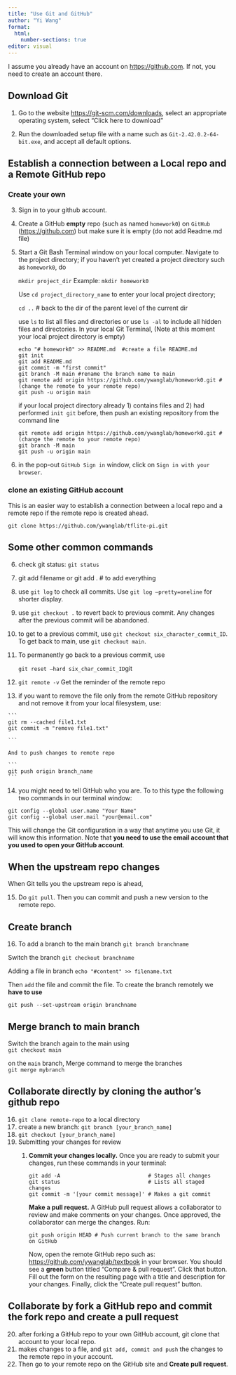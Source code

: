 ```yaml
---
title: "Use Git and GitHub"
author: "Yi Wang"
format: 
  html:
    number-sections: true
editor: visual
---
```


I assume you already have an account on <https://github.com>. If not, you need to create an account there.

## Download Git

1.  Go to the website <https://git-scm.com/downloads>, select an appropriate operating system, select "Click here to download"

2.  Run the downloaded setup file with a name such as `Git-2.42.0.2-64-bit.exe`, and accept all default options.

## Establish a connection between a Local repo and a Remote GitHub repo

### Create your own

3.  Sign in to your github account.

4.  Create a GitHub **empty** repo (such as named `homework0`) on `GitHub` (<https://github.com>) but make sure it is empty (do not add Readme.md file)

5.  Start a Git Bash Terminal window on your local computer. Navigate to the project directory; if you haven't yet created a project directory such as `homework0`, do

    `mkdir project_dir` Example: `mkdir homework0`

    Use `cd project_directory_name` to enter your local project directory;

    `cd ..` \# back to the dir of the parent level of the current dir

    use `ls` to list all files and directories or use `ls -al` to include all hidden files and directories. In your local Git Terminal, (Note at this moment your local project directory is empty)

    ```         
    echo "# homework0" >> README.md  #create a file README.md
    git init
    git add README.md
    git commit -m "first commit"
    git branch -M main #rename the branch name to main
    git remote add origin https://github.com/ywanglab/homework0.git #(change the remote to your remote repo)
    git push -u origin main
    ```

    if your local project directory already 1) contains files and 2) had performed `init git` before, then push an existing repository from the command line

    ```         
    git remote add origin https://github.com/ywanglab/homework0.git #(change the remote to your remote repo)
    git branch -M main
    git push -u origin main
    ```

6.  in the pop-out `GitHub Sign in` window, click on `Sign in with your browser`.

### clone an existing GitHub account

This is an easier way to establish a connection between a local repo and a remote repo if the remote repo is created ahead.

`git clone https://github.com/ywanglab/tflite-pi.git`

## Some other common commands

6.  check git status: `git status`

7.  git add filename or git add . \# to add everything

8.  use `git log` to check all commits. Use `git log –pretty=oneline` for shorter display.

9.  use `git checkout .` to revert back to previous commit. Any changes after the previous commit will be abandoned.

10. to get to a previous commit, use `git checkout six_character_commit_ID`. To get back to main, use `git checkout main`.

11. To permanently go back to a previous commit, use

    `git reset –hard six_char_commit_ID`git

12. `git remote -v` Get the reminder of the remote repo

13. if you want to remove the file only from the remote GitHub repository and not remove it from your local filesystem, use:

````         
```         
git rm --cached file1.txt 
git commit -m "remove file1.txt" 

```

And to push changes to remote repo

```         
git push origin branch_name
```
````

14. you might need to tell GitHub who you are. To to this type the following two commands in our terminal window:

```         
git config --global user.name "Your Name" 
git config --global user.mail "your@email.com"
```

This will change the Git configuration in a way that anytime you use Git, it will know this information. Note that **you need to use the email account that you used to open your GitHub account**.

## When the upstream repo changes

When Git tells you the upstream repo is ahead,

15. Do `git pull`. Then you can commit and push a new version to the remote repo.

## Create branch

16. To add a branch to the main branch `git branch branchname`

Switch the branch `git checkout branchname`

Adding a file in branch `echo "#content" >> filename.txt`

Then `add` the file and commit the file. To create the branch remotely we **have to use**

`git push --set-upstream origin branchname`

## Merge branch to main branch

Switch the branch again to the main using\
`git checkout main`

on the `main` branch, Merge command to merge the branches\
`git merge mybranch`

## Collaborate directly by cloning the author's github repo

16. `git clone remote-repo` to a local directory
17. create a new branch: `git branch [your_branch_name]`
18. `git checkout [your_branch_name]`
19. Submitting your changes for review
    1.  **Commit your changes locally.** Once you are ready to submit your changes, run these commands in your terminal:

        ```         
        git add -A                            # Stages all changes 
        git status                            # Lists all staged changes 
        git commit -m '[your commit message]' # Makes a git commit
        ```

        **Make a pull request.** A GitHub pull request allows a collaborator to review and make comments on your changes. Once approved, the collaborator can merge the changes. Run:

        ```         
        git push origin HEAD # Push current branch to the same branch on GitHub
        ```

        Now, open the remote GitHub repo such as: [https://github.com/ywanglab/textbook](https://github.com/DS-100/textbook) in your browser. You should see a **green** button titled "Compare & pull request". Click that button. Fill out the form on the resulting page with a title and description for your changes. Finally, click the "Create pull request" button.

## Collaborate by fork a GitHub repo and commit the fork repo and create a pull request

20. after forking a GitHub repo to your own GitHub account, git clone that account to your local repo.
21. makes changes to a file, and `git add, commit and push` the changes to the remote repo in your account.
22. Then go to your remote repo on the GitHub site and **Create pull request**.
